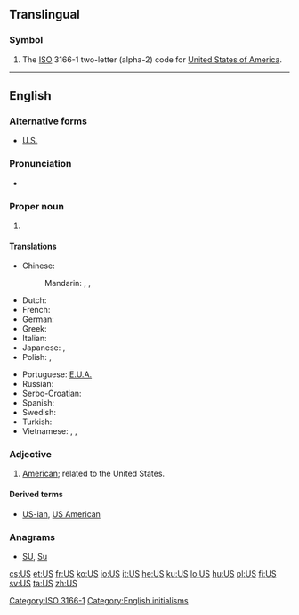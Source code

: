 {{also|Appendix:Variations of "us"}}
==Translingual==

===Symbol===
{{head|mul|symbol}}

# The [[ISO]] 3166-1 two-letter (alpha-2) code for [[United States of America]].

[[Category:ISO 3166-1]]

----

==English==

===Alternative forms===
* [[U.S.]]

===Pronunciation===
* {{IPA|/juː.ɛs/}}

===Proper noun===
{{en-proper noun}}

# {{abbreviation of|United States}}

====Translations====
{{trans-top|abbreviation of United States}}
* Chinese:
*: Mandarin: {{t-|cmn|美|tr=Měi|sc=Hani}},  {{t-|cmn|美國|sc=Hani}},  {{t-|cmn|美国|tr=Měiguó|sc=Hani}}
* Dutch: {{t-|nl|VS|m|p}}
* French: {{t+|fr|EU|m|p}}
* German: {{t-|de|US|m|p|alt=USA}}
* Greek: {{t-|el|Ε.Π.Α.|f|p}}
* Italian: {{t-|it|U.S.A.|m|p}}
* Japanese: {{t+|ja|米|tr=べい, Bei}},  {{t+|ja|米国|tr=べいこく, Beikoku}}
* Polish: {{t-|pl|St.Zj.|m|p}},  {{t+|pl|USA|m|p}}
{{trans-mid}}
* Portuguese: [[E.U.A.]] {{m|p}}
* Russian: {{t+|ru|США|m|p|tr=sɛ-šɛ-á}}
* Serbo-Croatian: {{t-|sh|САД|f|p|sc=Cyrl}}
* Spanish: {{t-|es|EE. UU.|m|p}}
* Swedish: {{t+|sv|USA|n|s}}
* Turkish: {{t+|tr|ABD}}
* Vietnamese: {{t+|vi|Mỹ}},  {{t-|vi|Mỹ Quốc}},  {{t+|vi|Hoa Kỳ}}
{{trans-bottom}}

===Adjective===
{{en-adj|?}}

# [[American]]; related to the United States.

====Derived terms====
* [[US-ian]], [[US American]]

===Anagrams===
* [[SU#English|SU]], [[Su#English|Su]]

[[Category:English initialisms]]

[[cs:US]]
[[et:US]]
[[fr:US]]
[[ko:US]]
[[io:US]]
[[it:US]]
[[he:US]]
[[ku:US]]
[[lo:US]]
[[hu:US]]
[[pl:US]]
[[fi:US]]
[[sv:US]]
[[ta:US]]
[[zh:US]]